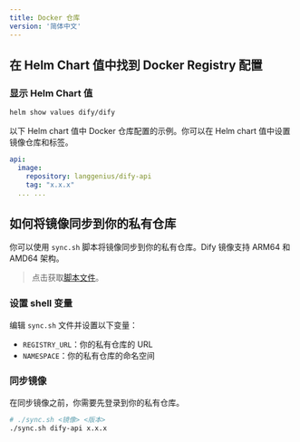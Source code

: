 ```yaml
---
title: Docker 仓库
version: '简体中文'
---
```


## 在 Helm Chart 值中找到 Docker Registry 配置
### 显示 Helm Chart 值

```bash
helm show values dify/dify
````

以下 Helm chart 值中 Docker 仓库配置的示例。你可以在 Helm chart 值中设置镜像仓库和标签。

````yaml
api:
  image:
    repository: langgenius/dify-api
    tag: "x.x.x"
  ... ...
````


## 如何将镜像同步到你的私有仓库
你可以使用 `sync.sh` 脚本将镜像同步到你的私有仓库。Dify 镜像支持 ARM64 和 AMD64 架构。

> 点击获取[脚本文件](./sync.sh)。

### 设置 shell 变量
编辑 `sync.sh` 文件并设置以下变量：
- `REGISTRY_URL`：你的私有仓库的 URL
- `NAMESPACE`：你的私有仓库的命名空间

### 同步镜像
在同步镜像之前，你需要先登录到你的私有仓库。

````bash
# ./sync.sh <镜像> <版本>
./sync.sh dify-api x.x.x
````
